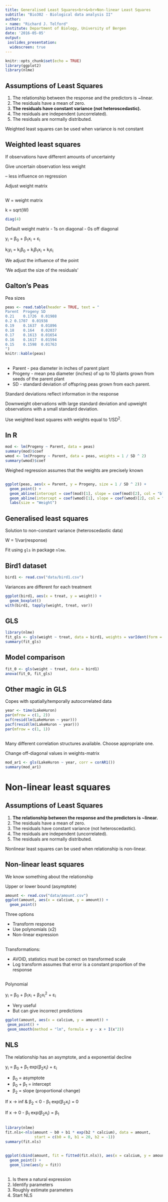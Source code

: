 ```yaml
---
title: Generalised Least Squares<br>&<br>Non-linear Least Squares
subtitle: "Bio302 - Biological data analysis II"
author: 
- name: "Richard J. Telford"
institute: Department of Biology, University of Bergen
date: '2016-05-05'
output: 
 ioslides_presentation:
  widescreen: true
---
```


```r
knitr::opts_chunk$set(echo = TRUE)
library(ggplot2)
library(nlme)
```

## Assumptions of Least Squares

1. The relationship between the response and the predictors is ~linear.
2. The residuals have a mean of zero.
3. __The residuals have constant variance (not heteroscedastic).__
4. The residuals are independent (uncorrelated).
5. The residuals are normally distributed.

Weighted least squares can be used when variance is not constant


## Weighted least squares

If observations have different amounts of uncertainty

Give uncertain observation less weight 

 – less influence on regression

Adjust weight matrix

##
W = weight matrix

k = sqrt(W)

```r
diag(4)
```

Default weight matrix
 - 1s on diagonal
 - 0s off diagonal

y~i~ = β~0~ + β~1~x~i~ + ε~i~

k~i~y~i~ = k~i~β~0~ + k~i~β~1~x~i~ + k~i~ε~i~

We adjust the influence of the point

'We adjust the size of the residuals'

## Galton's Peas

Pea sizes
```r
peas <- read.table(header = TRUE, text = "
Parent	Progeny	SD
0.21	0.1726	0.01988
0.2	0.1707	0.01938
0.19	0.1637	0.01896
0.18	0.164	0.02037
0.17	0.1613	0.01654
0.16	0.1617	0.01594
0.15	0.1598	0.01763
")
knitr::kable(peas)
```

##

 - Parent - pea diameter in inches of parent plant 
 - Progeny - mean pea diameter (inches) of up to 10 plants grown from seeds of the parent plant
 - SD - standard deviation of offspring peas grown from each parent. 
 
Standard deviations reflect information in the response 

Downweight obervations with large standard deviation and upweight observations with a small standard deviation. 

Use weighted least squares with weights equal to 1/SD^2^. 

## In R

```r
mod <- lm(Progeny ~ Parent, data = peas)
summary(mod)$coef
wmod <- lm(Progeny ~ Parent, data = peas, weights = 1 / SD ^ 2)
summary(wmod)$coef
```

Weighed regression assumes that the weights are precisely known

##
```r
ggplot(peas, aes(x = Parent, y = Progeny, size = 1 / SD ^ 2)) + 
  geom_point() +
  geom_abline(intercept = coef(mod)[1], slope = coef(mod)[2], col = "black") +
  geom_abline(intercept = coef(wmod)[1], slope = coef(wmod)[2], col = "red") +
  labs(size = "Weight")
```

## Generalised least squares

Solution to non-constant variance (heteroscedastic data)

W = 1/var(response)

Fit using `gls` in package `nlme`.

## Bird1 dataset{.columns-2}
```r
bird1 <- read.csv("data/bird1.csv")
```
Variances are different for each treatment
```r
ggplot(bird1, aes(x = treat, y = weight)) +
  geom_boxplot()
with(bird1, tapply(weight, treat, var))
```

## GLS{.smaller}

```r
library(nlme)
fit_gls <- gls(weight ~ treat, data = bird1, weights = varIdent(form = ~ +1|treat))
summary(fit_gls)
```

## Model comparison
```r
fit_0 <- gls(weight ~ treat, data = bird1)
anova(fit_0, fit_gls)
```

## Other magic in GLS{.smaller}

Copes with spatially/temporally autocorrelated data 

  
```r
year <- time(LakeHuron)
par(mfrow = c(1, 2))
acf(resid(lm(LakeHuron ~ year)))
pacf(resid(lm(LakeHuron ~ year)))
par(mfrow = c(1, 1))
```
##
Many different correlation structures available. Choose appropriate one.

Change off-diagonal values in weights-matrix
```r
mod_ar1 <- gls(LakeHuron ~ year, corr = corAR1())
summary(mod_ar1)
```

# Non-linear least squares

## Assumptions of Least Squares

1. __The relationship between the response and the predictors is ~linear.__
2. The residuals have a mean of zero.
3. The residuals have constant variance (not heteroscedastic).
4. The residuals are independent (uncorrelated).
5. The residuals are normally distributed.

Nonlinear least squares can be used when relationship is non-linear.

## Non-linear least squares{.columns-2}

We know something about the relationship

Upper or lower bound (asymptote)

```r
amount <- read.csv("data/amount.csv")
ggplot(amount, aes(x = calcium, y = amount)) +
  geom_point()
```

Three options

 - Transform response
 - Use polynomials (x2)
 - Non-linear expression

## 
Transformations:

- AVOID, statistics must be correct on transformed scale
- Log transform assumes that error is a constant proportion of the response

##
Polynomial

y~i~ = β~0~ + β~1~x~i~ + β~2~x~i~^2^ + ε~i~

 - Very useful
 - But can give incorrect predictions
 
 ```r
ggplot(amount, aes(x = calcium, y = amount)) +
  geom_point() +
  geom_smooth(method = "lm", formula = y ~ x + I(x^2))
```

## NLS
The relationship has an asymptote, and a exponential decline

y~i~ = β~0~ + β~1~ exp(β~2~x~i~) + ε~i~

 - β~0~  = asymptote
 - β~0~ + β~1~ = intercept
 - β~2~ = slope (proportional change)

If x -> inf & β~2~ < 0 
- 		β~1~ exp(β~2~x~i~) = 0

If x -> 0
 - 		β~1~ exp(β~2~x~i~) = β~1~

##
```r
library(nlme)
fit.nls<-nls(amount ~ b0 + b1 * exp(b2 * calcium), data = amount, 
             start = c(b0 = 0, b1 = 20, b2 = -1))
summary(fit.nls)
```

##
```r
ggplot(cbind(amount, fit = fitted(fit.nls)), aes(x = calcium, y = amount)) +
  geom_point() +
  geom_line(aes(y = fit))
```

##
1. Is there a natural expression
2. Identify parameters
3. Roughly estimate parameters
4. Start NLS